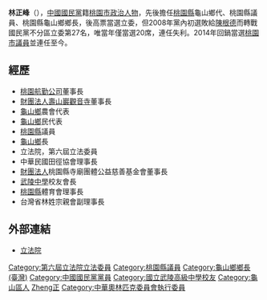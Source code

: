 {{otheruses|林正峰}}
{{BLP unsourced|time=2020-07-16T11:22:09+00:00}}
{{Infobox Officeholder
| name = 林正峰
| order         = [[File:Flag_of_Taoyuan_City.svg|27px]][[桃園市議會|桃園市議會]]第1-2屆[[桃園市議員|議員]]
| term_start    = 2014年12月25日
| term_end      = 
| sex = 男
| birth_date = {{birth date and age|1949|12|1}}
| birth_place = {{ROC}}[[臺灣省|臺灣省]][[桃園縣|桃園縣]]
| Native place =[[桃園縣|桃園縣]]
| nationality = {{ROC}}
| party = {{Kmt|23px}}
| educate = 
* [[桃園市立桃園高級中等學校|臺灣省立桃園中學]]高級部
* [[桃園市立武陵高級中等學校|臺灣省立武陵中學]]初級部
* 桃園縣龜山鄉龜山國民學校
| past = 
* [[桃園縣|桃園縣]][[龜山區|龜山鄉]]農會代表
* [[桃園縣|桃園縣]][[龜山區|龜山鄉]]鄉民代表
* [[桃園縣議會|桃園縣議會]]第12、13屆議員
* [[龜山區|龜山鄉]]第13、14屆鄉長
* 第6屆[[立法委員|立法委員]]
* [[壽山巖觀音寺|壽山巖觀音寺]]董事長
* 財團法人桃園市寺廟團體公益基金會董事長
* 中華民國田徑協會理事長
* 中華臺灣林姓宗親總會理事長
* 桃園縣龜山鄉住戶管理促進會榮譽理事長
* [[桃園航勤股份有限公司|桃園航勤股份有限公司]]董事長
* [[桃園市立武陵高級中等學校|國立武陵高級中學]]校友會第9、10屆會長
* 桃園縣體育會理事長
* 中華民國青溪協會常務理事
* [[桃園市議會|桃園市議會]]第1屆議員
}}

'''林正峰'''（{{bd|1949年|12月1日|catIdx=Lin林}}），[[中國國民黨|中國國民黨]]籍[[桃園市|桃園市]][[政治人物|政治人物]]，先後擔任[[桃園縣|桃園縣]]龜山鄉代、桃園縣議員、桃園縣龜山鄉鄉長，後高票當選立委，但2008年黨內初選敗給[[陳根德|陳根德]]而轉戰國民黨不分區立委第27名，唯當年僅當選20席，連任失利。2014年回鍋當選[[桃園市議員|桃園市議員]]並連任至今。

==經歷==
*[[桃園航勤公司|桃園航勤公司]]董事長
*[[財團法人|財團法人]][[壽山巖觀音寺|壽山巖觀音寺]]董事長
*[[龜山區|龜山鄉]]農會代表
*[[龜山區|龜山鄉]]民代表
*[[桃園市|桃園縣]]議員
*[[龜山區|龜山鄉]]長
*立法院，第六屆立法委員
*中華民國田徑協會理事長
*[[財團法人|財團法人]]桃園縣寺廟團體公益慈善基金會董事長
*[[武陵中學|武陵中學]]校友會長
*[[桃園市|桃園縣]]體育會理事長
*台灣省林姓宗親會副理事長

==外部連結==
*[http://www.ly.gov.tw/ly/01_introduce/0103_leg/leg_main/leg_ver01_01.jsp?ItemNO=01030100&lgno=00059&stage=6 立法院] {{Wayback|url=http://www.ly.gov.tw/ly/01_introduce/0103_leg/leg_main/leg_ver01_01.jsp?ItemNO=01030100&lgno=00059&stage=6 |date=20080502192245 }}

{{中華民國第六屆立法委員}}
{{第1屆桃園市議員}}
{{第2屆桃園市議員}}
{{TW-poli-bio-stub}}
{{DEFAULTSORT:Lin林}}
[[Category:第六屆立法院立法委員|Category:第六屆立法院立法委員]]
[[Category:桃園縣議員|Category:桃園縣議員]]
[[Category:龜山鄉鄉長_(臺灣)|Category:龜山鄉鄉長 (臺灣)]]
[[Category:中國國民黨黨員|Category:中國國民黨黨員]]
[[Category:國立武陵高級中學校友|Category:國立武陵高級中學校友]]
[[Category:龜山區人|Category:龜山區人]]
[[Category:林姓|Zheng正]]
[[Category:中華奧林匹克委員會執行委員|Category:中華奧林匹克委員會執行委員]]